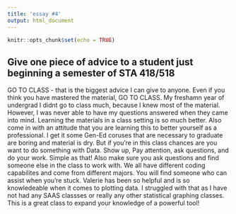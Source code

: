 ```yaml
---
title: 'essay #4'
output: html_document
---
```


```r
knitr::opts_chunk$set(echo = TRUE)
```

## Give one piece of advice to a student just beginning a semester of STA 418/518

 GO TO CLASS - that is the biggest advice I can give to anyone. Even if you think you have mastered the material, GO TO CLASS. My freshamn year of undergrad I didnt go to class much, because I knew most of the material. However, I was never able to have my questions answered when they came into mind. Learning the materials in a class setting is so much better. Also come in with an attitude that you are learning this to better yourself as a professional. I get it some Gen-Ed coruses that are necessary to graduate are boring and material is dry. But if you're in this class chances are you want to do something with Data. Show up, Pay attention, ask questions, and do your work. Simple as that! Also make sure you ask questions and find someone else in the class to work with. We all have different coding capabilites and come from different majors. You will find someone who can assist when you're stuck. Valerie has been so helpful and is so knowledeable when it comes to plotting data. I struggled with that as I have not had any SAAS classses or really any other statistical graphing classes. This is a great class to expand your knowledge of a powerful tool!
